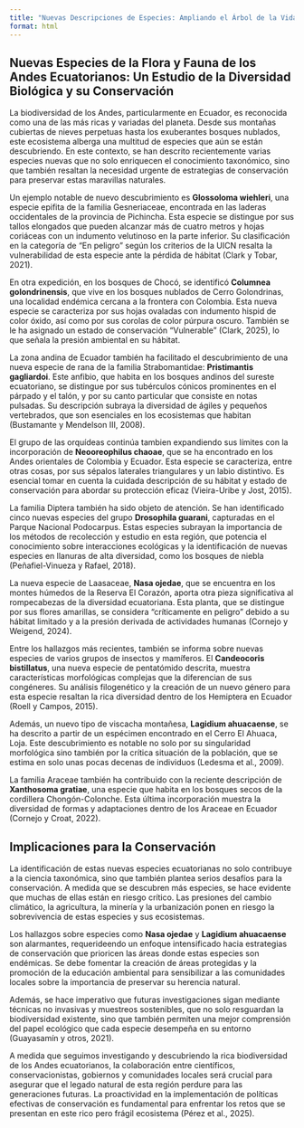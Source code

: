 ```yaml
---
title: "Nuevas Descripciones de Especies: Ampliando el Árbol de la Vida"
format: html
---
```


## Nuevas Especies de la Flora y Fauna de los Andes Ecuatorianos: Un Estudio de la Diversidad Biológica y su Conservación

La biodiversidad de los Andes, particularmente en Ecuador, es reconocida como una de las más ricas y variadas del planeta. Desde sus montañas cubiertas de nieves perpetuas hasta los exuberantes bosques nublados, este ecosistema alberga una multitud de especies que aún se están descubriendo. En este contexto, se han descrito recientemente varias especies nuevas que no solo enriquecen el conocimiento taxonómico, sino que también resaltan la necesidad urgente de estrategias de conservación para preservar estas maravillas naturales.

Un ejemplo notable de nuevo descubrimiento es **Glossoloma wiehleri**, una especie epifita de la familia Gesneriaceae, encontrada en las laderas occidentales de la provincia de Pichincha. Esta especie se distingue por sus tallos elongados que pueden alcanzar más de cuatro metros y hojas coriáceas con un indumento velutinoso en la parte inferior. Su clasificación en la categoría de "En peligro" según los criterios de la UICN resalta la vulnerabilidad de esta especie ante la pérdida de hábitat (Clark y Tobar, 2021). 

En otra expedición, en los bosques de Chocó, se identificó **Columnea golondrinensis**, que vive en los bosques nublados de Cerro Golondrinas, una localidad endémica cercana a la frontera con Colombia. Esta nueva especie se caracteriza por sus hojas ovaladas con indumento hispid de color óxido, así como por sus corolas de color púrpura oscuro. También se le ha asignado un estado de conservación "Vulnerable" (Clark, 2025), lo que señala la presión ambiental en su hábitat.

La zona andina de Ecuador también ha facilitado el descubrimiento de una nueva especie de rana de la familia Strabomantidae: **Pristimantis gagliardoi**. Este anfibio, que habita en los bosques andinos del sureste ecuatoriano, se distingue por sus tubérculos cónicos prominentes en el párpado y el talón, y por su canto particular que consiste en notas pulsadas. Su descripción subraya la diversidad de ágiles y pequeños vertebrados, que son esenciales en los ecosistemas que habitan (Bustamante y Mendelson III, 2008).

El grupo de las orquídeas continúa tambien expandiendo sus límites con la incorporación de **Neooreophilus chaoae**, que se ha encontrado en los Andes orientales de Colombia y Ecuador. Esta especie se caracteriza, entre otras cosas, por sus sépalos laterales triangulares y un labio distintivo. Es esencial tomar en cuenta la cuidada descripción de su hábitat y estado de conservación para abordar su protección eficaz (Vieira-Uribe y Jost, 2015).

La familia Diptera también ha sido objeto de atención. Se han identificado cinco nuevas especies del grupo **Drosophila guarani**, capturadas en el Parque Nacional Podocarpus. Estas especies subrayan la importancia de los métodos de recolección y estudio en esta región, que potencia el conocimiento sobre interacciones ecológicas y la identificación de nuevas especies en llanuras de alta diversidad, como los bosques de niebla (Peñafiel-Vinueza y Rafael, 2018).

La nueva especie de Laasaceae, **Nasa ojedae**, que se encuentra en los montes húmedos de la Reserva El Corazón, aporta otra pieza significativa al rompecabezas de la diversidad ecuatoriana. Esta planta, que se distingue por sus flores amarillas, se considera "críticamente en peligro" debido a su hábitat limitado y a la presión derivada de actividades humanas (Cornejo y Weigend, 2024).

Entre los hallazgos más recientes, también se informa sobre nuevas especies de varios grupos de insectos y mamíferos. El **Candeocoris bistillatus**, una nueva especie de pentatómido descrita, muestra características morfológicas complejas que la diferencian de sus congéneres. Su análisis filogenético y la creación de un nuevo género para esta especie resaltan la rica diversidad dentro de los Hemiptera en Ecuador (Roell y Campos, 2015).

Además, un nuevo tipo de viscacha montañesa, **Lagidium ahuacaense**, se ha descrito a partir de un espécimen encontrado en el Cerro El Ahuaca, Loja. Este descubrimiento es notable no solo por su singularidad morfológica sino también por la crítica situación de la población, que se estima en solo unas pocas decenas de individuos (Ledesma et al., 2009).

La familia Araceae también ha contribuido con la reciente descripción de **Xanthosoma gratiae**, una especie que habita en los bosques secos de la cordillera Chongón-Colonche. Esta última incorporación muestra la diversidad de formas y adaptaciones dentro de los Araceae en Ecuador (Cornejo y Croat, 2022).

## Implicaciones para la Conservación

La identificación de estas nuevas especies ecuatorianas no solo contribuye a la ciencia taxonómica, sino que también plantea serios desafíos para la conservación. A medida que se descubren más especies, se hace evidente que muchas de ellas están en riesgo crítico. Las presiones del cambio climático, la agricultura, la minería y la urbanización ponen en riesgo la sobrevivencia de estas especies y sus ecosistemas.

Los hallazgos sobre especies como **Nasa ojedae** y **Lagidium ahuacaense** son alarmantes, requerideendo un enfoque intensificado hacia estrategias de conservación que prioricen las áreas donde estas especies son endémicas. Se debe fomentar la creación de áreas protegidas y la promoción de la educación ambiental para sensibilizar a las comunidades locales sobre la importancia de preservar su herencia natural.

Además, se hace imperativo que futuras investigaciones sigan mediante técnicas no invasivas y muestreos sostenibles, que no solo resguardan la biodiversidad existente, sino que también permiten una mejor comprensión del papel ecológico que cada especie desempeña en su entorno (Guayasamín y otros, 2021).

A medida que seguimos investigando y descubriendo la rica biodiversidad de los Andes ecuatorianos, la colaboración entre científicos, conservacionistas, gobiernos y comunidades locales será crucial para asegurar que el legado natural de esta región perdure para las generaciones futuras. La proactividad en la implementación de políticas efectivas de conservación es fundamental para enfrentar los retos que se presentan en este rico pero frágil ecosistema (Pérez et al., 2025).
